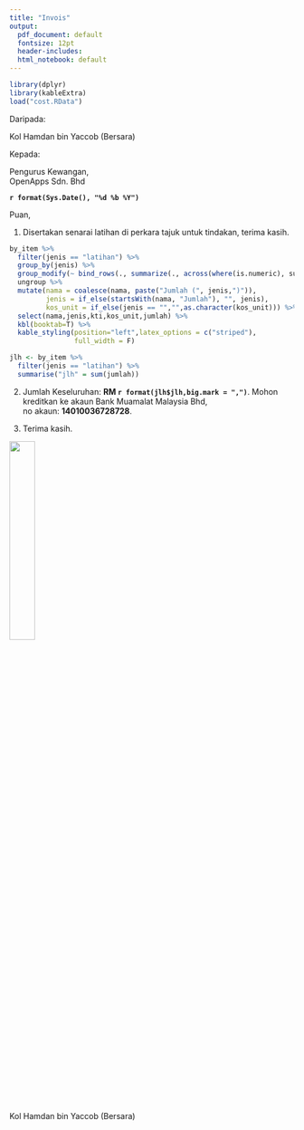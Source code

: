 ```yaml
---
title: "Invois"
output:
  pdf_document: default
  fontsize: 12pt
  header-includes: 
  html_notebook: default
---
```


```r
library(dplyr)
library(kableExtra)
load("cost.RData")
```

Daripada:   

Kol Hamdan bin Yaccob (Bersara)


Kepada:  

Pengurus Kewangan,  
OpenApps Sdn. Bhd


**`r format(Sys.Date(), "%d %b %Y")`**

\rule{\textwidth}{4 pt}
\begin{center}
\textbf{Invois -- Latihan Sistem Pengurusan Kualiti (QMS)} \\        
\textbf{OpenApps Sdn. Bhd.}
\end{center}
\rule{\textwidth}{4pt}
Puan,  

1.   Disertakan senarai latihan di perkara tajuk untuk tindakan, terima kasih.

```r
by_item %>% 
  filter(jenis == "latihan") %>% 
  group_by(jenis) %>% 
  group_modify(~ bind_rows(., summarize(., across(where(is.numeric), sum)))) %>%
  ungroup %>%
  mutate(nama = coalesce(nama, paste("Jumlah (", jenis,")")),
         jenis = if_else(startsWith(nama, "Jumlah"), "", jenis),
         kos_unit = if_else(jenis == "","",as.character(kos_unit))) %>%
  select(nama,jenis,kti,kos_unit,jumlah) %>% 
  kbl(booktab=T) %>%
  kable_styling(position="left",latex_options = c("striped"),
                full_width = F)

jlh <- by_item %>% 
  filter(jenis == "latihan") %>% 
  summarise("jlh" = sum(jumlah))
```
2.  Jumlah Keseluruhan: **RM `r format(jlh$jlh,big.mark = ",")`**. Mohon kreditkan ke akaun Bank Muamalat Malaysia Bhd,     
no akaun: **14010036728728**.       

3. Terima kasih.    

![](tt.png){width=30%}
  
\rule{5.5cm}{0.2mm}    
Kol Hamdan bin Yaccob (Bersara)    

